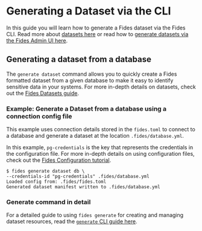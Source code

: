 
# Generating a Dataset via the CLI

In this guide you will learn how to generate a Fides dataset via the Fides CLI. Read more about [datasets here](/dev-docs/datasets/) or read how to [generate datasets via the Fides Admin UI here](generate-datasets-ui).

## Generating a dataset from a database

The ```generate dataset``` command allows you to quickly create a Fides formatted dataset from a given database to make it easy to identify sensitive data in your systems. For more in-depth details on datasets, check out the [Fides Datasets guide](/dev-docs/datasets/annotate-datasets).

### Example: Generate a Dataset from a database using a connection config file
This example uses connection details stored in the ```fides.toml``` to connect to a database and generate a dataset at the location ```.fides/database.yml```. 

In this example, ```pg-credentials``` is the key that represents the credentials in the configuration file. For more in-depth details on using configuration files, check out the [Fides Configuration tutorial](/dev-docs/cli/config).

```console
$ fides generate dataset db \
--credentials-id "pg-credentials" .fides/database.yml
Loaded config from: .fides/fides.toml
Generated dataset manifest written to .fides/database.yml
```

### Generate command in detail
For a detailed guide to using `fides generate` for creating and managing dataset resources, read the [`generate` CLI guide here](/dev-docs/cli/manage/cmd-generate).

